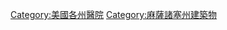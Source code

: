 {{Commonscat|Hospitals in Massachusetts}}

[[Category:美國各州醫院|Category:美國各州醫院]]
[[Category:麻薩諸塞州建築物|Category:麻薩諸塞州建築物]]